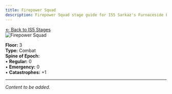 ```yaml
---
title: Firepower Squad
description: Firepower Squad stage guide for IS5 Sarkaz's Furnaceside Fables
---
```


<div class="back-button-container">
  <a href="/is5-sarkaz/stages/" class="back-button">
    <span class="back-arrow">←</span>
    <span class="back-text">Back to IS5 Stages</span>
  </a>
</div>


<img src="/stages/is5/firepower-squad.png" alt="Firepower Squad" />

**Floor:** 3  
**Type:** Combat  
**Spine of Epoch:**<br />
• **Regular:** 0<br />
• **Emergency:** 0<br />
• **Catastrophes:** +1

---


*Content to be added.*
